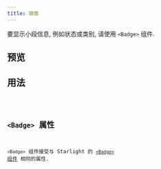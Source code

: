 ```yaml
---
title: 徽章
---
```



要显示小段信息, 例如状态或类别, 请使用 `<Badge>` 组件.

## 预览

<BadgePreview />

## 用法

<Code code={BadgeContent} lang="jsx" />

## `<Badge>` 属性

`<Badge>` 组件接受与 Starlight 的 [`<Badge>` 组件](https://starlight.astro.build/zh-cn/components/badges/) 相同的属性.
